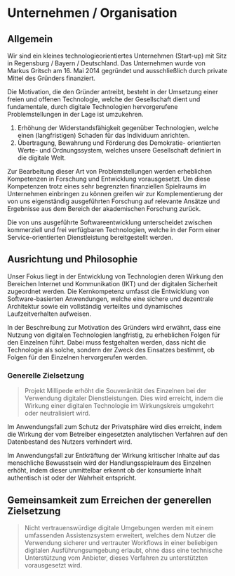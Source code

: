 # Unternehmen / Organisation

## Allgemein

Wir sind ein kleines technologieorientiertes Unternehmen (Start-up) mit Sitz in
Regensburg / Bayern / Deutschland. Das Unternehmen wurde von Markus Gritsch
am 16. Mai 2014 gegründet und ausschließlich durch private Mittel des Gründers
finanziert.

Die Motivation, die den Gründer antreibt, besteht in der Umsetzung einer freien
und offenen Technologie, welche der Gesellschaft dient und fundamentale, durch
digitale Technologien hervorgerufene Problemstellungen in der Lage ist
umzukehren.

1. Erhöhung der Widerstandsfähigkeit gegenüber Technologien, welche einen
   (langfristigen) Schaden für das Individuum anrichten.
2. Übertragung, Bewahrung und Förderung des Demokratie- orientierten Werte- und
   Ordnungssystem, welches unsere Gesellschaft definiert in die digitale Welt.

Zur Bearbeitung dieser Art von Problemstellungen werden erheblichen Kompetenzen
in Forschung und Entwicklung vorausgesetzt. Um diese Kompetenzen trotz eines
sehr begrenzten finanziellen Spielraums im Unternehmen einbringen zu können
greifen wir zur Komplementierung der von uns eigenständig ausgeführten Forschung
auf relevante Ansätze und Ergebnisse aus dem Bereich der akademischen Forschung
zurück.

Die von uns ausgeführte Softwareentwicklung unterscheidet zwischen kommerziell
und frei verfügbaren Technologien, welche in der Form einer Service-orientierten
Dienstleistung bereitgestellt werden.

## Ausrichtung und Philosophie

Unser Fokus liegt in der Entwicklung von Technologien deren Wirkung den
Bereichen Internet und Kommunikation (IKT) und der digitalen Sicherheit
zugeordnet werden. Die Kernkompetenz umfasst die Entwicklung von
Software-basierten Anwendungen, welche eine sichere und dezentrale Architektur
sowie ein vollständig verteiltes und dynamisches Laufzeitverhalten aufweisen.

In der Beschreibung zur Motivation des Gründers wird erwähnt, dass eine Nutzung
von digitalen Technologien langfristig, zu erheblichen Folgen für den Einzelnen
führt. Dabei muss festgehalten werden, dass nicht die Technologie als solche,
sondern der Zweck des Einsatzes bestimmt, ob Folgen für den Einzelnen
hervorgerufen werden.

### Generelle Zielsetzung

> Projekt Millipede erhöht die Souveränität des Einzelnen bei der Verwendung
> digitaler Dienstleistungen. Dies wird erreicht, indem die Wirkung einer
> digitalen Technologie im Wirkungskreis umgekehrt oder neutralisiert wird.

Im Anwendungsfall zum Schutz der Privatsphäre wird dies erreicht, indem die
Wirkung der vom Betreiber eingesetzten analytischen Verfahren auf den
Datenbestand des Nutzers verhindert wird.

Im Anwendungsfall zur Entkräftung der Wirkung kritischer Inhalte auf das
menschliche Bewusstsein wird der Handlungsspielraum des Einzelnen erhöht, indem
dieser unmittelbar erkennt ob der konsumierte Inhalt authentisch ist oder der
Wahrheit entspricht.

## Gemeinsamkeit zum Erreichen der generellen Zielsetzung

> Nicht vertrauenswürdige digitale Umgebungen werden mit einem umfassenden
> Assistenzsystem erweitert, welches dem Nutzer die Verwendung sicherer und
> vertrauter Workflows in einer beliebigen digitalen Ausführungsumgebung
> erlaubt, ohne dass eine technische Unterstützung vom Anbieter, dieses
> Verfahren zu unterstützten vorausgesetzt wird.
